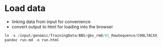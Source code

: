 # Load data

- linking data from input for convenience
- convert output to html for loading into the browser


```r

ln -s /input/genomic/TrainingData/BBS/gbs_rmd/01_RawSequence/C08L7ACXX_6_fastq.gz
pandoc run.md -o run.html

```
